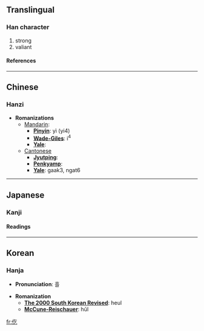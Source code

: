 ==Translingual==
===Han character===
{{Han char|rad=人|as=03|sn=5|four=2821<sub>7</sub>|canj=人人弓 (OON)}}
# strong
# valiant
====References====
{{Han ref|kx=0093.070|dkj=00382|dj=0197.040|hdz=10114.050|uh=4EE1|ud=20193|bh=C968|bd=51560}}
----

==Chinese==
===Hanzi===


* '''Romanizations'''
** [[Mandarin]]:
*** '''[[Pinyin]]''': yì (yi4)
*** '''[[Wade-Giles]]''': i<sup>4</sup>
*** '''[[Yale]]''': 
**[[Cantonese]]
***'''[[Jyutping]]''':
***'''[[Penkyamp]]''': 
***'''[[Yale]]''': gaak3, ngat6


----
==Japanese==
===Kanji===


{{ja-kanji|grade=|rs=人03}}
====Readings====
{{ja-readings|on=[[きつ]] (kitsu), [[こち]] (kochi), [[ごち]] (gochi)|kun=[[いさましい]] (isamashii)}}


----
==Korean==
===Hanja===

* '''Pronunciation''': 흘

* '''Romanization'''
** '''[[The 2000 South Korean Revised Romanization|The 2000 South Korean Revised]]''': heul
** '''[[McCune-Reischauer]]''': hŭl


[[fr:仡]]